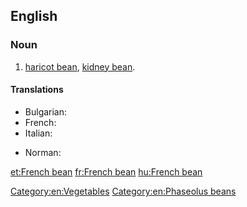 ==English==

===Noun===
{{en-noun}}

# [[haricot bean]], [[kidney bean]].

====Translations====
{{trans-top|haricot bean}}
* Bulgarian: {{t|bg|зелен фасул|m|sc=Cyrl}}
* French: {{t+|fr|haricot vert|m}}
* Italian: {{t+|it|fagiolino|m}}
{{trans-mid}}
* Norman: {{t|nrf|pais d'mai|m}}
{{trans-bottom}}

[[Category:en:Vegetables]]
[[Category:en:Phaseolus beans]]

[[et:French bean]]
[[fr:French bean]]
[[hu:French bean]]